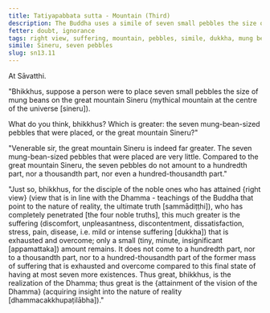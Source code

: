 ```yaml
---
title: Tatiyapabbata sutta - Mountain (Third)
description: The Buddha uses a simile of seven small pebbles the size of mung beans placed on the great mountain Sineru to contrast the extent of suffering that is exhausted and overcome by a disciple of the noble ones who has attained right view.
fetter: doubt, ignorance
tags: right view, suffering, mountain, pebbles, simile, dukkha, mung beans, Sineru, sn, sn12-21, sn13
simile: Sineru, seven pebbles
slug: sn13.11
---
```


At Sāvatthi.

"Bhikkhus, suppose a person were to place seven small pebbles the size of mung beans on the great mountain Sineru (mythical mountain at the centre of the universe [sineru]).

What do you think, bhikkhus? Which is greater: the seven mung-bean-sized pebbles that were placed, or the great mountain Sineru?"

"Venerable sir, the great mountain Sineru is indeed far greater. The seven mung-bean-sized pebbles that were placed are very little. Compared to the great mountain Sineru, the seven pebbles do not amount to a hundredth part, nor a thousandth part, nor even a hundred-thousandth part."

"Just so, bhikkhus, for the disciple of the noble ones who has attained \{right view} (view that is in line with the Dhamma - teachings of the Buddha that point to the nature of reality, the ultimate truth [sammādiṭṭhi]), who has completely penetrated [the four noble truths], this much greater is the suffering (discomfort, unpleasantness, discontentment, dissatisfaction, stress, pain, disease, i.e. mild or intense suffering [dukkha]) that is exhausted and overcome; only a small (tiny, minute, insignificant [appamattaka]) amount remains. It does not come to a hundredth part, nor to a thousandth part, nor to a hundred-thousandth part of the former mass of suffering that is exhausted and overcome compared to this final state of having at most seven more existences. Thus great, bhikkhus, is the realization of the Dhamma; thus great is the \{attainment of the vision of the Dhamma} (acquiring insight into the nature of reality [dhammacakkhupaṭilābha])."